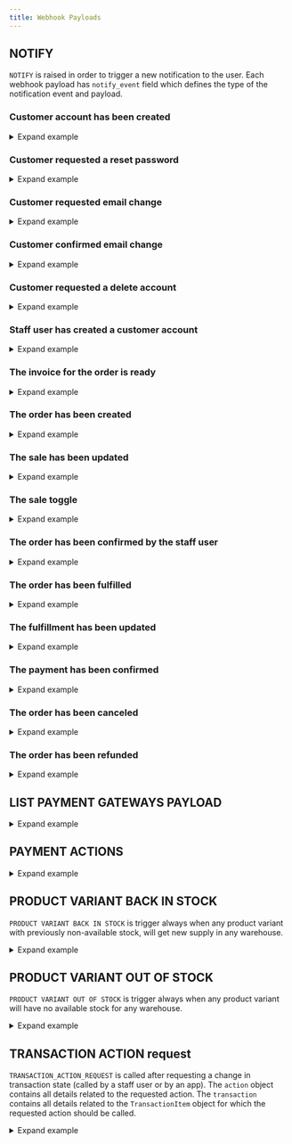 ```yaml
---
title: Webhook Payloads
---
```


## NOTIFY

`NOTIFY` is raised in order to trigger a new notification to the user.
Each webhook payload has `notify_event` field which defines the type of the notification event and payload.

### Customer account has been created

<details><summary>Expand example</summary>

```json
{
  "notify_event": "account_confirmation",
  "payload": {
    "user": {
      "id": "VXNlcjo2OA==",
      "email": "test@example.com1",
      "first_name": "",
      "last_name": "",
      "is_staff": false,
      "is_active": false,
      "private_metadata": {},
      "metadata": {},
      "language_code": "en"
    },
    "recipient_email": "test@example.com1",
    "token": "ajcv09-f3f7880d4a5e33657fe12f9cc372a23f",
    "confirm_url": "https://dev.saleor.cloud/account-confirm?email=test%40example.com1&token=ajcv09-f3f7880d4a5e33657fe12f9cc372a23f",
    "domain": "example.com",
    "site_name": "Saleor e-commerce"
  }
}
```

</details>

### Customer requested a reset password

<details><summary>Expand example</summary>

```json
{
    "notify_event": "account_password_reset",
    "payload": {
      "user": {
        "id": "VXNlcjo2OA==",
        "email": "test@example.com1",
        "first_name": "",
        "last_name": "",
        "is_staff": false,
        "is_active": true,
        "private_metadata": {},
        "metadata": {},
        "language_code": "en"
      },
      "recipient_email": "test@example.com1",
      "token": "ajcvfp-cc31f7d6e10c8553c3fe923876d0451f",
      "reset_url": "https://dev.saleor.cloud/reset-password?email=test%40example.com1&token=ajcvfp-cc31f7d6e10c8553c3fe923876d0451f",
      "domain": "example.com",
      "site_name": "Saleor e-commerce"
    }
  }
```
</details>

### Customer requested email change

<details><summary>Expand example</summary>

```json
{
    "notify_event": "account_change_email_request",
    "payload": {
      "user": {
        "id": "VXNlcjo2OA==",
        "email": "test@example.com1",
        "first_name": "",
        "last_name": "",
        "is_staff": false,
        "is_active": false,
        "private_metadata": {},
        "metadata": {},
        "language_code": "en"
      },
      "old_email": "test@example.com1",
      "new_email":"new.email@example.com1",
      "recipient_email": "test@example.com1",
      "token": "ajcv09-f3f7880d4a5e33650fe12f9cc372a23f",
      "redirect_url": "https://dev.saleor.cloud/account-change?email=test%40example.com1&token=ajcv09-f3f7880d4a5e33650fe12f9cc372a23f",
      "domain": "example.com",
      "site_name": "Saleor e-commerce"
    }
  }
```

</details>

### Customer confirmed email change

<details><summary>Expand example</summary>

```json
{
    "notify_event": "account_change_email_confirm",
    "payload": {
      "user": {
        "id": "VXNlcjo2OA==",
        "email": "test@example.com1",
        "first_name": "",
        "last_name": "",
        "is_staff": false,
        "is_active": false,
        "private_metadata": {},
        "metadata": {},
        "language_code": "en"
      },
      "recipient_email": "test@example.com1",
      "domain": "example.com",
      "site_name": "Saleor e-commerce"
    }
  }
```


</details>

### Customer requested a delete account

<details><summary>Expand example</summary>

```json
{
    "notify_event": "account_delete",
    "payload": {
      "user": {
        "id": "VXNlcjo2Nw==",
        "email": "maciej@saleor.io",
        "first_name": "",
        "last_name": "",
        "is_staff": true,
        "is_active": true,
        "private_metadata": {},
        "metadata": {},
        "language_code": "en"
      },
      "recipient_email": "admin@example.com",
      "token": "ajcvzr-47f32f211ae984939a5f7ce6daf928b2",
      "delete_url": "https://dev.saleor.cloud/logout?token=ajcvzr-47f32f211ae984939a5f7ce6daf928b2",
      "domain": "example.com",
      "site_name": "Saleor e-commerce"
    }
  }
```
</details>

### Staff user has created a customer account

<details><summary>Expand example</summary>

```json
{
    "notify_event": "account_set_customer_password",
    "payload": {
      "user": {
        "id": "VXNlcjo3MQ==",
        "email": "new.customer@example.com",
        "first_name": "",
        "last_name": "",
        "is_staff": false,
        "is_active": true,
        "private_metadata": {},
        "metadata": {},
        "language_code": "en"
      },
      "token": "ajcx3t-6b86b0037b3d806728cfa1e2e455dcf1",
      "recipient_email": "new.customer@example.com",
      "password_set_url": "https://example.com/reset?email=new.customer%40example.com&token=ajcx3t-6b86b0037b3d806728cfa1e2e455dcf1",
      "domain": "example.com",
      "site_name": "Saleor e-commerce"
    }
  }
```

</details>

### The invoice for the order is ready

<details><summary>Expand example</summary>

```json
{
    "notify_event": "invoice_ready",
    "payload": {
      "invoice": {
        "id": "VXNlcjox",
        "number": "1/03/2021",
        "download_url": "https://example.com/media/invoices/invoice-1/03/2021-order-52-5d6f7e71-61b6-4af2-ba56-423d304717ac.pdf",
        "order_id": "VXNlcjo1Mg=="
      },
      "recipient_email": "user@example.com",
      "requester_user_id": "VXNlcjo2Nw==",
      "domain": "example.com",
      "site_name": "Saleor e-commerce"
    }
  }
```

</details>

### The order has been created

<details><summary>Expand example</summary>

```json
{
  "notify_event": "order_confirmation",
  "payload": {
    "order": {
      "id": "VXNlcjo1MQ==",
      "number": "VXNlcjo1MQ==",
      "private_metadata": {},
      "metadata": {},
      "status": "unconfirmed",
      "language_code": "en",
      "currency": "USD",
      "token": "f7080def-babf-4018-87cb-e701b6ccb93d",
      "total_net_amount": "240.82",
      "undiscounted_total_net_amount": "240.82",
      "total_gross_amount": "240.82",
      "undiscounted_total_gross_amount": "240.82",
      "display_gross_prices": true,
      "channel_slug": "default-channel",
      "created": "2021-03-11 16:56:59.121991+00:00",
      "shipping_price_net_amount": "91.22",
      "shipping_price_gross_amount": "91.22",
      "order_details_url": "",
      "email": "maciej@saleor.io",
      "subtotal_gross_amount": "149.60",
      "subtotal_net_amount": "149.60",
      "tax_amount": "0.00",
      "lines": [
        {
          "id": "VXNlcjoxMjQ=",
          "product": {
            "id": "VXNlcjo3Mg==",
            "attributes": [
              {
                "assignment": {
                  "attribute": {
                    "slug": "flavor",
                    "name": "Flavor"
                  }
                },
                "values": [
                  {
                    "name": "Apple",
                    "value": "",
                    "slug": "apple",
                    "file_url": null
                  }
                ]
              },
              {
                "assignment": {
                  "attribute": {
                    "slug": "details",
                    "name": "Details"
                  }
                },
                "values": [
                  {
                    "name": "Apple juice details",
                    "value": "",
                    "slug": "72_2",
                    "file_url": null
                  }
                ]
              },
              {
                "assignment": {
                  "attribute": {
                    "slug": "product-type",
                    "name": "product-type"
                  }
                },
                "values": [
                  {
                    "name": "ABC",
                    "value": "",
                    "slug": "abc",
                    "file_url": null
                  }
                ]
              },
              {
                "assignment": {
                  "attribute": {
                    "slug": "related-products",
                    "name": "Related products"
                  }
                },
                "values": []
              }
            ],
            "weight": "1.0 kg",
            "first_image": {
              "original": {
                "60x60": "https://example.com/media/__sized__/products/saleordemoproduct_fd_juice_06-thumbnail-60x60.png",
                "540x540": "https://example.com/media/__sized__/products/saleordemoproduct_fd_juice_06-thumbnail-540x540.png",
                "255x255": "https://example.com/media/__sized__/products/saleordemoproduct_fd_juice_06-thumbnail-255x255.png",
                "510x510": "https://example.com/media/__sized__/products/saleordemoproduct_fd_juice_06-thumbnail-510x510.png",
                "120x120": "https://example.com/media/__sized__/products/saleordemoproduct_fd_juice_06-thumbnail-120x120.png",
                "1080x1080": "https://example.com/media/__sized__/products/saleordemoproduct_fd_juice_06-thumbnail-1080x1080.png"
              }
            },
            "images": [
              {
                "original": {
                  "60x60": "https://example.com/media/__sized__/products/saleordemoproduct_fd_juice_06-thumbnail-60x60.png",
                  "540x540": "https://example.com/media/__sized__/products/saleordemoproduct_fd_juice_06-thumbnail-540x540.png",
                  "255x255": "https://example.com/media/__sized__/products/saleordemoproduct_fd_juice_06-thumbnail-255x255.png",
                  "510x510": "https://example.com/media/__sized__/products/saleordemoproduct_fd_juice_06-thumbnail-510x510.png",
                  "120x120": "https://example.com/media/__sized__/products/saleordemoproduct_fd_juice_06-thumbnail-120x120.png",
                  "1080x1080": "https://example.com/media/__sized__/products/saleordemoproduct_fd_juice_06-thumbnail-1080x1080.png"
                }
              }
            ]
          },
          "product_name": "Apple Juice",
          "translated_product_name": "Apple Juice",
          "variant_name": "1l",
          "variant": {
            "id": "VXNlcjoyMDM=",
            "weight": "1.0 kg",
            "first_image": {
              "original": {
                "60x60": "https://example.com/media/__sized__/products/saleordemoproduct_fd_juice_06-thumbnail-60x60.png",
                "540x540": "https://example.com/media/__sized__/products/saleordemoproduct_fd_juice_06-thumbnail-540x540.png",
                "255x255": "https://example.com/media/__sized__/products/saleordemoproduct_fd_juice_06-thumbnail-255x255.png",
                "510x510": "https://example.com/media/__sized__/products/saleordemoproduct_fd_juice_06-thumbnail-510x510.png",
                "120x120": "https://example.com/media/__sized__/products/saleordemoproduct_fd_juice_06-thumbnail-120x120.png",
                "1080x1080": "https://example.com/media/__sized__/products/saleordemoproduct_fd_juice_06-thumbnail-1080x1080.png"
              }
            },
            "images": [
              {
                "original": {
                  "60x60": "https://example.com/media/__sized__/products/saleordemoproduct_fd_juice_06-thumbnail-60x60.png",
                  "540x540": "https://example.com/media/__sized__/products/saleordemoproduct_fd_juice_06-thumbnail-540x540.png",
                  "255x255": "https://example.com/media/__sized__/products/saleordemoproduct_fd_juice_06-thumbnail-255x255.png",
                  "510x510": "https://example.com/media/__sized__/products/saleordemoproduct_fd_juice_06-thumbnail-510x510.png",
                  "120x120": "https://example.com/media/__sized__/products/saleordemoproduct_fd_juice_06-thumbnail-120x120.png",
                  "1080x1080": "https://example.com/media/__sized__/products/saleordemoproduct_fd_juice_06-thumbnail-1080x1080.png"
                }
              }
            ]
          },
          "translated_variant_name": "1l",
          "product_sku": "43226647",
          "quantity": 11,
          "quantity_fulfilled": 0,
          "currency": "USD",
          "unit_price_net_amount": "4.00",
          "unit_price_gross_amount": "4.00",
          "unit_tax_amount": "0.00",
          "total_gross_amount": "44.00",
          "total_net_amount": "44.00",
          "total_tax_amount": "0.00",
          "tax_rate": "0.0000",
          "is_shipping_required": true,
          "is_digital": false,
          "digital_url": "",
          "unit_discount_value": "0.00",
          "unit_discount_reason": null,
          "unit_discount_type": "fixed",
          "unit_discount_amount": "0.00"
        }
      ],
      "billing_address": {
        "first_name": "Maciej",
        "last_name": "KK",
        "company_name": "",
        "street_address_1": "Teczowa 7",
        "street_address_2": "",
        "city": "WROCLAW",
        "city_area": "",
        "postal_code": "53-601",
        "country": "PL",
        "country_area": "",
        "phone": ""
      },
      "shipping_address": {
        "first_name": "Maciej",
        "last_name": "KK",
        "company_name": "",
        "street_address_1": "Teczowa 7",
        "street_address_2": "",
        "city": "WROCLAW",
        "city_area": "",
        "postal_code": "53-601",
        "country": "PL",
        "country_area": "",
        "phone": ""
      },
      "shipping_method_name": "DB Schenker",
      "voucher_discount": null,
      "discounts": [],
      "discount_amount": 0
    },
    "recipient_email": "maciej@saleor.io",
    "domain": "example.com",
    "site_name": "Saleor e-commerce"
  }
}
```

</details>

### The sale has been updated 

<details><summary>Expand example</summary>

`SALE_CREATED` and `SALE_DELETED` payloads are identical.

```json
{
  "notify_event": "sale_updated",
  "payload": {
    "type": "Sale",
    "id": "U2FsZToxMw==",
    "categories_added": [],
    "categories_removed": [],
    "collections_added": ["UHXvJDSjzDoxMjI="],
    "collections_removed": [],
    "products_added": ["UHJvZHVjdDoxMjI=", "UHJvZHVjdDo3Mg==", "UHJvZHVjdDo3NA==", "UHJvZHVjdDo3OQ=="],
    "products_removed": ["UHJvZHVjdFZhcm=="]
    "variants_added": [],
    "variants_removed": []
  }
}
```

</details>

### The sale toggle

<details><summary>Expand example</summary>

```json
{
  "notify_event": "sale_toggle",
  "payload": {
    "type": "Sale",
    "id": "U2FsZToz",
    "categories": [
      "Q2F0ZWdvcnk6Mjk=",
      "Q2F0ZWdvcnk6Mjg="
    ],
    "collections": [],
    "products": [],
    "variants": [],
    "meta": {
      "issued_at": "2022-07-11T08:47:56.192148+00:00",
      "version": "3.5.0-a",
      "issuing_principal": {
        "id": "VXNlcjox",
        "type": "user"
      }
    },
    "is_active": false
  }
}
```

</details>

### The order has been confirmed by the staff user

<details><summary>Expand example</summary>

```json
{
  "notify_event": "order_confirmed",
  "payload": {
    "order": {
      "id": "VXNlcjo1MQ==",
      "number": "VXNlcjo1MQ==",
      "private_metadata": {},
      "metadata": {},
      "status": "unfulfilled",
      "language_code": "en",
      "currency": "USD",
      "token": "f7080def-babf-4018-87cb-e701b6ccb93d",
      "total_net_amount": "240.82",
      "undiscounted_total_net_amount": "240.82",
      "total_gross_amount": "240.82",
      "undiscounted_total_gross_amount": "240.82",
      "display_gross_prices": true,
      "channel_slug": "default-channel",
      "created": "2021-03-11 16:56:59.121991+00:00",
      "shipping_price_net_amount": "91.22",
      "shipping_price_gross_amount": "91.22",
      "order_details_url": "",
      "email": "maciej@saleor.io",
      "subtotal_gross_amount": "149.60",
      "subtotal_net_amount": "149.60",
      "tax_amount": "0.00",
      "lines": [
        {
          "id": "VXNlcjoxMjQ=",
          "product": {
            "id": "VXNlcjo3Mg==",
            "attributes": [
              {
                "assignment": {
                  "attribute": {
                    "slug": "flavor",
                    "name": "Flavor"
                  }
                },
                "values": [
                  {
                    "name": "Apple",
                    "value": "",
                    "slug": "apple",
                    "file_url": null
                  }
                ]
              },
              {
                "assignment": {
                  "attribute": {
                    "slug": "details",
                    "name": "Details"
                  }
                },
                "values": [
                  {
                    "name": "Apple juice details",
                    "value": "",
                    "slug": "72_2",
                    "file_url": null
                  }
                ]
              },
              {
                "assignment": {
                  "attribute": {
                    "slug": "product-type",
                    "name": "product-type"
                  }
                },
                "values": [
                  {
                    "name": "ABC",
                    "value": "",
                    "slug": "abc",
                    "file_url": null
                  }
                ]
              },
              {
                "assignment": {
                  "attribute": {
                    "slug": "related-products",
                    "name": "Related products"
                  }
                },
                "values": []
              }
            ],
            "weight": "1.0 kg",
            "first_image": {
              "original": {
                "60x60": "https://example.com/media/__sized__/products/saleordemoproduct_fd_juice_06-thumbnail-60x60.png",
                "540x540": "https://example.com/media/__sized__/products/saleordemoproduct_fd_juice_06-thumbnail-540x540.png",
                "255x255": "https://example.com/media/__sized__/products/saleordemoproduct_fd_juice_06-thumbnail-255x255.png",
                "510x510": "https://example.com/media/__sized__/products/saleordemoproduct_fd_juice_06-thumbnail-510x510.png",
                "120x120": "https://example.com/media/__sized__/products/saleordemoproduct_fd_juice_06-thumbnail-120x120.png",
                "1080x1080": "https://example.com/media/__sized__/products/saleordemoproduct_fd_juice_06-thumbnail-1080x1080.png"
              }
            },
            "images": [
              {
                "original": {
                  "60x60": "https://example.com/media/__sized__/products/saleordemoproduct_fd_juice_06-thumbnail-60x60.png",
                  "540x540": "https://example.com/media/__sized__/products/saleordemoproduct_fd_juice_06-thumbnail-540x540.png",
                  "255x255": "https://example.com/media/__sized__/products/saleordemoproduct_fd_juice_06-thumbnail-255x255.png",
                  "510x510": "https://example.com/media/__sized__/products/saleordemoproduct_fd_juice_06-thumbnail-510x510.png",
                  "120x120": "https://example.com/media/__sized__/products/saleordemoproduct_fd_juice_06-thumbnail-120x120.png",
                  "1080x1080": "https://example.com/media/__sized__/products/saleordemoproduct_fd_juice_06-thumbnail-1080x1080.png"
                }
              }
            ]
          },
          "product_name": "Apple Juice",
          "translated_product_name": "Apple Juice",
          "variant_name": "1l",
          "variant": {
            "id": "VXNlcjoyMDM=",
            "weight": "1.0 kg",
            "first_image": {
              "original": {
                "60x60": "https://example.com/media/__sized__/products/saleordemoproduct_fd_juice_06-thumbnail-60x60.png",
                "540x540": "https://example.com/media/__sized__/products/saleordemoproduct_fd_juice_06-thumbnail-540x540.png",
                "255x255": "https://example.com/media/__sized__/products/saleordemoproduct_fd_juice_06-thumbnail-255x255.png",
                "510x510": "https://example.com/media/__sized__/products/saleordemoproduct_fd_juice_06-thumbnail-510x510.png",
                "120x120": "https://example.com/media/__sized__/products/saleordemoproduct_fd_juice_06-thumbnail-120x120.png",
                "1080x1080": "https://example.com/media/__sized__/products/saleordemoproduct_fd_juice_06-thumbnail-1080x1080.png"
              }
            },
            "images": [
              {
                "original": {
                  "60x60": "https://example.com/media/__sized__/products/saleordemoproduct_fd_juice_06-thumbnail-60x60.png",
                  "540x540": "https://example.com/media/__sized__/products/saleordemoproduct_fd_juice_06-thumbnail-540x540.png",
                  "255x255": "https://example.com/media/__sized__/products/saleordemoproduct_fd_juice_06-thumbnail-255x255.png",
                  "510x510": "https://example.com/media/__sized__/products/saleordemoproduct_fd_juice_06-thumbnail-510x510.png",
                  "120x120": "https://example.com/media/__sized__/products/saleordemoproduct_fd_juice_06-thumbnail-120x120.png",
                  "1080x1080": "https://example.com/media/__sized__/products/saleordemoproduct_fd_juice_06-thumbnail-1080x1080.png"
                }
              }
            ]
          },
          "translated_variant_name": "1l",
          "product_sku": "43226647",
          "quantity": 11,
          "quantity_fulfilled": 0,
          "currency": "USD",
          "unit_price_net_amount": "4.00",
          "unit_price_gross_amount": "4.00",
          "unit_tax_amount": "0.00",
          "total_gross_amount": "44.00",
          "total_net_amount": "44.00",
          "total_tax_amount": "0.00",
          "tax_rate": "0.0000",
          "is_shipping_required": true,
          "is_digital": false,
          "digital_url": "",
          "unit_discount_value": "0.00",
          "unit_discount_reason": null,
          "unit_discount_type": "fixed",
          "unit_discount_amount": "0.00"
        }
      ],
      "billing_address": {
        "first_name": "Maciej",
        "last_name": "KK",
        "company_name": "",
        "street_address_1": "Teczowa 7",
        "street_address_2": "",
        "city": "WROCLAW",
        "city_area": "",
        "postal_code": "53-601",
        "country": "PL",
        "country_area": "",
        "phone": ""
      },
      "shipping_address": {
        "first_name": "Maciej",
        "last_name": "KK",
        "company_name": "",
        "street_address_1": "Teczowa 7",
        "street_address_2": "",
        "city": "WROCLAW",
        "city_area": "",
        "postal_code": "53-601",
        "country": "PL",
        "country_area": "",
        "phone": ""
      },
      "shipping_method_name": "DB Schenker",
      "voucher_discount": null,
      "discounts": [],
      "discount_amount": 0
    },
    "recipient_email": "maciej@saleor.io",
    "requester_user_id": "VXNlcjo2Nw==",
    "domain": "example.com",
    "site_name": "Saleor e-commerce"
  }
}
```

</details>

### The order has been fulfilled

<details><summary>Expand example</summary>

```json
{
    "notify_event": "order_fulfillment_confirmation",
    "payload": {
      "order": {
        "id": "VXNlcjo1Mg==",
        "number": 52,
        "private_metadata": {},
        "metadata": {},
        "status": "partially fulfilled",
        "language_code": "en",
        "currency": "USD",
        "token": "7b212dfe-c8df-4991-bd4f-f42e5135e04c",
        "total_net_amount": "55.18",
        "undiscounted_total_net_amount": "55.18",
        "total_gross_amount": "55.18",
        "undiscounted_total_gross_amount": "55.18",
        "display_gross_prices": true,
        "channel_slug": "default-channel",
        "created": "2021-03-11 16:57:47.697075+00:00",
        "shipping_price_net_amount": "33.58",
        "shipping_price_gross_amount": "33.58",
        "order_details_url": "",
        "email": "maciej@saleor.io",
        "subtotal_gross_amount": "21.60",
        "subtotal_net_amount": "21.60",
        "tax_amount": "0.000",
        "lines": [
          {
            "id": "VXNlcjoxMjY=",
            "product": {
              "id": "VXNlcjo3Mg==",
              "attributes": [
                {
                  "assignment": {
                    "attribute": {
                      "slug": "flavor",
                      "name": "Flavor"
                    }
                  },
                  "values": [
                    {
                      "name": "Apple",
                      "value": "",
                      "slug": "apple",
                      "file_url": null
                    }
                  ]
                },
                {
                  "assignment": {
                    "attribute": {
                      "slug": "details",
                      "name": "Details"
                    }
                  },
                  "values": [
                    {
                      "name": "Apple juice details",
                      "value": "",
                      "slug": "72_2",
                      "file_url": null
                    }
                  ]
                },
                {
                  "assignment": {
                    "attribute": {
                      "slug": "product-type",
                      "name": "product-type"
                    }
                  },
                  "values": [
                    {
                      "name": "ABC",
                      "value": "",
                      "slug": "abc",
                      "file_url": null
                    }
                  ]
                },
                {
                  "assignment": {
                    "attribute": {
                      "slug": "related-products",
                      "name": "Related products"
                    }
                  },
                  "values": []
                }
              ],
              "weight": "1.0 kg",
              "first_image": {
                "original": {
                  "60x60": "https://example.com/media/__sized__/products/saleordemoproduct_fd_juice_06-thumbnail-60x60.png",
                  "540x540": "https://example.com/media/__sized__/products/saleordemoproduct_fd_juice_06-thumbnail-540x540.png",
                  "255x255": "https://example.com/media/__sized__/products/saleordemoproduct_fd_juice_06-thumbnail-255x255.png",
                  "510x510": "https://example.com/media/__sized__/products/saleordemoproduct_fd_juice_06-thumbnail-510x510.png",
                  "120x120": "https://example.com/media/__sized__/products/saleordemoproduct_fd_juice_06-thumbnail-120x120.png",
                  "1080x1080": "https://example.com/media/__sized__/products/saleordemoproduct_fd_juice_06-thumbnail-1080x1080.png"
                }
              },
              "images": [
                {
                  "original": {
                    "60x60": "https://example.com/media/__sized__/products/saleordemoproduct_fd_juice_06-thumbnail-60x60.png",
                    "540x540": "https://example.com/media/__sized__/products/saleordemoproduct_fd_juice_06-thumbnail-540x540.png",
                    "255x255": "https://example.com/media/__sized__/products/saleordemoproduct_fd_juice_06-thumbnail-255x255.png",
                    "510x510": "https://example.com/media/__sized__/products/saleordemoproduct_fd_juice_06-thumbnail-510x510.png",
                    "120x120": "https://example.com/media/__sized__/products/saleordemoproduct_fd_juice_06-thumbnail-120x120.png",
                    "1080x1080": "https://example.com/media/__sized__/products/saleordemoproduct_fd_juice_06-thumbnail-1080x1080.png"
                  }
                }
              ]
            },
            "product_name": "Apple Juice",
            "translated_product_name": "Apple Juice",
            "variant_name": "1l",
            "variant": {
              "id": "VXNlcjoyMDM=",
              "weight": "1.0 kg",
              "first_image": {
                "original": {
                  "60x60": "https://example.com/media/__sized__/products/saleordemoproduct_fd_juice_06-thumbnail-60x60.png",
                  "540x540": "https://example.com/media/__sized__/products/saleordemoproduct_fd_juice_06-thumbnail-540x540.png",
                  "255x255": "https://example.com/media/__sized__/products/saleordemoproduct_fd_juice_06-thumbnail-255x255.png",
                  "510x510": "https://example.com/media/__sized__/products/saleordemoproduct_fd_juice_06-thumbnail-510x510.png",
                  "120x120": "https://example.com/media/__sized__/products/saleordemoproduct_fd_juice_06-thumbnail-120x120.png",
                  "1080x1080": "https://example.com/media/__sized__/products/saleordemoproduct_fd_juice_06-thumbnail-1080x1080.png"
                }
              },
              "images": [
                {
                  "original": {
                    "60x60": "https://example.com/media/__sized__/products/saleordemoproduct_fd_juice_06-thumbnail-60x60.png",
                    "540x540": "https://example.com/media/__sized__/products/saleordemoproduct_fd_juice_06-thumbnail-540x540.png",
                    "255x255": "https://example.com/media/__sized__/products/saleordemoproduct_fd_juice_06-thumbnail-255x255.png",
                    "510x510": "https://example.com/media/__sized__/products/saleordemoproduct_fd_juice_06-thumbnail-510x510.png",
                    "120x120": "https://example.com/media/__sized__/products/saleordemoproduct_fd_juice_06-thumbnail-120x120.png",
                    "1080x1080": "https://example.com/media/__sized__/products/saleordemoproduct_fd_juice_06-thumbnail-1080x1080.png"
                  }
                }
              ]
            },
            "translated_variant_name": "1l",
            "product_sku": "43226647",
            "quantity": 2,
            "quantity_fulfilled": 1,
            "currency": "USD",
            "unit_price_net_amount": "4.00",
            "unit_price_gross_amount": "4.00",
            "unit_tax_amount": "0.00",
            "total_gross_amount": "8.00",
            "total_net_amount": "8.00",
            "total_tax_amount": "0.00",
            "tax_rate": "0.0000",
            "is_shipping_required": true,
            "is_digital": false,
            "digital_url": "",
            "unit_discount_value": "0.00",
            "unit_discount_reason": null,
            "unit_discount_type": "fixed",
            "unit_discount_amount": "0.00"
          },
        ],
        "billing_address": {
          "first_name": "Maciej",
          "last_name": "KK",
          "company_name": "",
          "street_address_1": "Teczowa 7",
          "street_address_2": "",
          "city": "WROCLAW",
          "city_area": "",
          "postal_code": "53-601",
          "country": "PL",
          "country_area": "",
          "phone": ""
        },
        "shipping_address": {
          "first_name": "Maciej",
          "last_name": "KK",
          "company_name": "",
          "street_address_1": "Teczowa 7",
          "street_address_2": "",
          "city": "WROCLAW",
          "city_area": "",
          "postal_code": "53-601",
          "country": "PL",
          "country_area": "",
          "phone": ""
        },
        "shipping_method_name": "DHL",
        "voucher_discount": null,
        "discounts": [],
        "discount_amount": 0
      },
      "fulfillment": {
        "tracking_number": "",
        "is_tracking_number_url": false
      },
      "physical_lines": [
        {
          "id": "VXNlcjo1Mg==",
          "order_line": {
            "id": "VXNlcjoxMjY=",
            "product": {
              "id": "VXNlcjo3Mg==",
              "attributes": [
                {
                  "assignment": {
                    "attribute": {
                      "slug": "flavor",
                      "name": "Flavor"
                    }
                  },
                  "values": [
                    {
                      "name": "Apple",
                      "value": "",
                      "slug": "apple",
                      "file_url": null
                    }
                  ]
                },
                {
                  "assignment": {
                    "attribute": {
                      "slug": "details",
                      "name": "Details"
                    }
                  },
                  "values": [
                    {
                      "name": "Apple juice details",
                      "value": "",
                      "slug": "72_2",
                      "file_url": null
                    }
                  ]
                },
                {
                  "assignment": {
                    "attribute": {
                      "slug": "product-type",
                      "name": "product-type"
                    }
                  },
                  "values": [
                    {
                      "name": "ABC",
                      "value": "",
                      "slug": "abc",
                      "file_url": null
                    }
                  ]
                },
                {
                  "assignment": {
                    "attribute": {
                      "slug": "related-products",
                      "name": "Related products"
                    }
                  },
                  "values": []
                }
              ],
              "weight": "1.0 kg",
              "first_image": {
                "original": {
                  "60x60": "https://example.com/media/__sized__/products/saleordemoproduct_fd_juice_06-thumbnail-60x60.png",
                  "540x540": "https://example.com/media/__sized__/products/saleordemoproduct_fd_juice_06-thumbnail-540x540.png",
                  "255x255": "https://example.com/media/__sized__/products/saleordemoproduct_fd_juice_06-thumbnail-255x255.png",
                  "510x510": "https://example.com/media/__sized__/products/saleordemoproduct_fd_juice_06-thumbnail-510x510.png",
                  "120x120": "https://example.com/media/__sized__/products/saleordemoproduct_fd_juice_06-thumbnail-120x120.png",
                  "1080x1080": "https://example.com/media/__sized__/products/saleordemoproduct_fd_juice_06-thumbnail-1080x1080.png"
                }
              },
              "images": [
                {
                  "original": {
                    "60x60": "https://example.com/media/__sized__/products/saleordemoproduct_fd_juice_06-thumbnail-60x60.png",
                    "540x540": "https://example.com/media/__sized__/products/saleordemoproduct_fd_juice_06-thumbnail-540x540.png",
                    "255x255": "https://example.com/media/__sized__/products/saleordemoproduct_fd_juice_06-thumbnail-255x255.png",
                    "510x510": "https://example.com/media/__sized__/products/saleordemoproduct_fd_juice_06-thumbnail-510x510.png",
                    "120x120": "https://example.com/media/__sized__/products/saleordemoproduct_fd_juice_06-thumbnail-120x120.png",
                    "1080x1080": "https://example.com/media/__sized__/products/saleordemoproduct_fd_juice_06-thumbnail-1080x1080.png"
                  }
                }
              ]
            },
            "product_name": "Apple Juice",
            "translated_product_name": "Apple Juice",
            "variant_name": "1l",
            "variant": {
              "id": "VXNlcjoyMDM=",
              "weight": "1.0 kg",
              "first_image": {
                "original": {
                  "60x60": "https://example.com/media/__sized__/products/saleordemoproduct_fd_juice_06-thumbnail-60x60.png",
                  "540x540": "https://example.com/media/__sized__/products/saleordemoproduct_fd_juice_06-thumbnail-540x540.png",
                  "255x255": "https://example.com/media/__sized__/products/saleordemoproduct_fd_juice_06-thumbnail-255x255.png",
                  "510x510": "https://example.com/media/__sized__/products/saleordemoproduct_fd_juice_06-thumbnail-510x510.png",
                  "120x120": "https://example.com/media/__sized__/products/saleordemoproduct_fd_juice_06-thumbnail-120x120.png",
                  "1080x1080": "https://example.com/media/__sized__/products/saleordemoproduct_fd_juice_06-thumbnail-1080x1080.png"
                }
              },
              "images": [
                {
                  "original": {
                    "60x60": "https://example.com/media/__sized__/products/saleordemoproduct_fd_juice_06-thumbnail-60x60.png",
                    "540x540": "https://example.com/media/__sized__/products/saleordemoproduct_fd_juice_06-thumbnail-540x540.png",
                    "255x255": "https://example.com/media/__sized__/products/saleordemoproduct_fd_juice_06-thumbnail-255x255.png",
                    "510x510": "https://example.com/media/__sized__/products/saleordemoproduct_fd_juice_06-thumbnail-510x510.png",
                    "120x120": "https://example.com/media/__sized__/products/saleordemoproduct_fd_juice_06-thumbnail-120x120.png",
                    "1080x1080": "https://example.com/media/__sized__/products/saleordemoproduct_fd_juice_06-thumbnail-1080x1080.png"
                  }
                }
              ]
            },
            "translated_variant_name": "1l",
            "product_sku": "43226647",
            "quantity": 2,
            "quantity_fulfilled": 1,
            "currency": "USD",
            "unit_price_net_amount": "4.00",
            "unit_price_gross_amount": "4.00",
            "unit_tax_amount": "0.00",
            "total_gross_amount": "8.00",
            "total_net_amount": "8.00",
            "total_tax_amount": "0.00",
            "tax_rate": "0.0000",
            "is_shipping_required": true,
            "is_digital": false,
            "digital_url": "",
            "unit_discount_value": "0.00",
            "unit_discount_reason": null,
            "unit_discount_type": "fixed",
            "unit_discount_amount": "0.00"
          },
          "quantity": 1
        },
      ],
      "digital_lines": [],
      "recipient_email": "maciej@saleor.io",
      "domain": "example.com",
      "site_name": "Saleor e-commerce",
      "requester_user_id": "VXNlcjo2Nw=="
    }
  }
```
</details>

### The fulfillment has been updated

<details><summary>Expand example</summary>

```json
{
    "notify_event": "order_fulfillment_update",
    "payload": {
      "order": {
        "id": "VXNlcjo1Mg==",
        "number": 52,
        "private_metadata": {},
        "metadata": {},
        "status": "partially fulfilled",
        "language_code": "en",
        "currency": "USD",
        "token": "7b212dfe-c8df-4991-bd4f-f42e5135e04c",
        "total_net_amount": "55.18",
        "undiscounted_total_net_amount": "55.18",
        "total_gross_amount": "55.18",
        "undiscounted_total_gross_amount": "55.18",
        "display_gross_prices": true,
        "channel_slug": "default-channel",
        "created": "2021-03-11 16:57:47.697075+00:00",
        "shipping_price_net_amount": "33.58",
        "shipping_price_gross_amount": "33.58",
        "order_details_url": "",
        "email": "maciej@saleor.io",
        "subtotal_gross_amount": "21.60",
        "subtotal_net_amount": "21.60",
        "tax_amount": "0.00",
        "lines": [
          {
            "id": "VXNlcjoxMjY=",
            "product": {
              "id": "VXNlcjo3Mg==",
              "attributes": [
                {
                  "assignment": {
                    "attribute": {
                      "slug": "flavor",
                      "name": "Flavor"
                    }
                  },
                  "values": [
                    {
                      "name": "Apple",
                      "value": "",
                      "slug": "apple",
                      "file_url": null
                    }
                  ]
                },
                {
                  "assignment": {
                    "attribute": {
                      "slug": "details",
                      "name": "Details"
                    }
                  },
                  "values": [
                    {
                      "name": "Apple juice details",
                      "value": "",
                      "slug": "72_2",
                      "file_url": null
                    }
                  ]
                },
                {
                  "assignment": {
                    "attribute": {
                      "slug": "product-type",
                      "name": "product-type"
                    }
                  },
                  "values": [
                    {
                      "name": "ABC",
                      "value": "",
                      "slug": "abc",
                      "file_url": null
                    }
                  ]
                },
                {
                  "assignment": {
                    "attribute": {
                      "slug": "related-products",
                      "name": "Related products"
                    }
                  },
                  "values": []
                }
              ],
              "weight": "1.0 kg",
              "first_image": {
                "original": {
                  "60x60": "https://example.com/media/__sized__/products/saleordemoproduct_fd_juice_06-thumbnail-60x60.png",
                  "540x540": "https://example.com/media/__sized__/products/saleordemoproduct_fd_juice_06-thumbnail-540x540.png",
                  "255x255": "https://example.com/media/__sized__/products/saleordemoproduct_fd_juice_06-thumbnail-255x255.png",
                  "510x510": "https://example.com/media/__sized__/products/saleordemoproduct_fd_juice_06-thumbnail-510x510.png",
                  "120x120": "https://example.com/media/__sized__/products/saleordemoproduct_fd_juice_06-thumbnail-120x120.png",
                  "1080x1080": "https://example.com/media/__sized__/products/saleordemoproduct_fd_juice_06-thumbnail-1080x1080.png"
                }
              },
              "images": [
                {
                  "original": {
                    "60x60": "https://example.com/media/__sized__/products/saleordemoproduct_fd_juice_06-thumbnail-60x60.png",
                    "540x540": "https://example.com/media/__sized__/products/saleordemoproduct_fd_juice_06-thumbnail-540x540.png",
                    "255x255": "https://example.com/media/__sized__/products/saleordemoproduct_fd_juice_06-thumbnail-255x255.png",
                    "510x510": "https://example.com/media/__sized__/products/saleordemoproduct_fd_juice_06-thumbnail-510x510.png",
                    "120x120": "https://example.com/media/__sized__/products/saleordemoproduct_fd_juice_06-thumbnail-120x120.png",
                    "1080x1080": "https://example.com/media/__sized__/products/saleordemoproduct_fd_juice_06-thumbnail-1080x1080.png"
                  }
                }
              ]
            },
            "product_name": "Apple Juice",
            "translated_product_name": "Apple Juice",
            "variant_name": "1l",
            "variant": {
              "id": "VXNlcjoyMDM=",
              "weight": "1.0 kg",
              "first_image": {
                "original": {
                  "60x60": "https://example.com/media/__sized__/products/saleordemoproduct_fd_juice_06-thumbnail-60x60.png",
                  "540x540": "https://example.com/media/__sized__/products/saleordemoproduct_fd_juice_06-thumbnail-540x540.png",
                  "255x255": "https://example.com/media/__sized__/products/saleordemoproduct_fd_juice_06-thumbnail-255x255.png",
                  "510x510": "https://example.com/media/__sized__/products/saleordemoproduct_fd_juice_06-thumbnail-510x510.png",
                  "120x120": "https://example.com/media/__sized__/products/saleordemoproduct_fd_juice_06-thumbnail-120x120.png",
                  "1080x1080": "https://example.com/media/__sized__/products/saleordemoproduct_fd_juice_06-thumbnail-1080x1080.png"
                }
              },
              "images": [
                {
                  "original": {
                    "60x60": "https://example.com/media/__sized__/products/saleordemoproduct_fd_juice_06-thumbnail-60x60.png",
                    "540x540": "https://example.com/media/__sized__/products/saleordemoproduct_fd_juice_06-thumbnail-540x540.png",
                    "255x255": "https://example.com/media/__sized__/products/saleordemoproduct_fd_juice_06-thumbnail-255x255.png",
                    "510x510": "https://example.com/media/__sized__/products/saleordemoproduct_fd_juice_06-thumbnail-510x510.png",
                    "120x120": "https://example.com/media/__sized__/products/saleordemoproduct_fd_juice_06-thumbnail-120x120.png",
                    "1080x1080": "https://example.com/media/__sized__/products/saleordemoproduct_fd_juice_06-thumbnail-1080x1080.png"
                  }
                }
              ]
            },
            "translated_variant_name": "1l",
            "product_sku": "43226647",
            "quantity": 2,
            "quantity_fulfilled": 1,
            "currency": "USD",
            "unit_price_net_amount": "4.00",
            "unit_price_gross_amount": "4.00",
            "unit_tax_amount": "0.00",
            "total_gross_amount": "8.00",
            "total_net_amount": "8.00",
            "total_tax_amount": "0.00",
            "tax_rate": "0.0000",
            "is_shipping_required": true,
            "is_digital": false,
            "digital_url": "",
            "unit_discount_value": "0.00",
            "unit_discount_reason": null,
            "unit_discount_type": "fixed",
            "unit_discount_amount": "0.00"
          },
        ],
        "billing_address": {
          "first_name": "Maciej",
          "last_name": "KK",
          "company_name": "",
          "street_address_1": "Teczowa 7",
          "street_address_2": "",
          "city": "WROCLAW",
          "city_area": "",
          "postal_code": "53-601",
          "country": "PL",
          "country_area": "",
          "phone": ""
        },
        "shipping_address": {
          "first_name": "Maciej",
          "last_name": "KK",
          "company_name": "",
          "street_address_1": "Teczowa 7",
          "street_address_2": "",
          "city": "WROCLAW",
          "city_area": "",
          "postal_code": "53-601",
          "country": "PL",
          "country_area": "",
          "phone": ""
        },
        "shipping_method_name": "DHL",
        "voucher_discount": null,
        "discounts": [],
        "discount_amount": 0
      },
      "fulfillment": {
        "tracking_number": "http://127.0.0.1:8000/tracking-url",
        "is_tracking_number_url": true
      },
      "physical_lines": [
        {
          "id": "VXNlcjo1Mg==",
          "order_line": {
            "id": "VXNlcjoxMjY=",
            "product": {
              "id": "VXNlcjo3Mg==",
              "attributes": [
                {
                  "assignment": {
                    "attribute": {
                      "slug": "flavor",
                      "name": "Flavor"
                    }
                  },
                  "values": [
                    {
                      "name": "Apple",
                      "value": "",
                      "slug": "apple",
                      "file_url": null
                    }
                  ]
                },
                {
                  "assignment": {
                    "attribute": {
                      "slug": "details",
                      "name": "Details"
                    }
                  },
                  "values": [
                    {
                      "name": "Apple juice details",
                      "value": "",
                      "slug": "72_2",
                      "file_url": null
                    }
                  ]
                },
                {
                  "assignment": {
                    "attribute": {
                      "slug": "product-type",
                      "name": "product-type"
                    }
                  },
                  "values": [
                    {
                      "name": "ABC",
                      "value": "",
                      "slug": "abc",
                      "file_url": null
                    }
                  ]
                },
                {
                  "assignment": {
                    "attribute": {
                      "slug": "related-products",
                      "name": "Related products"
                    }
                  },
                  "values": []
                }
              ],
              "weight": "1.0 kg",
              "first_image": {
                "original": {
                  "60x60": "https://example.com/media/__sized__/products/saleordemoproduct_fd_juice_06-thumbnail-60x60.png",
                  "540x540": "https://example.com/media/__sized__/products/saleordemoproduct_fd_juice_06-thumbnail-540x540.png",
                  "255x255": "https://example.com/media/__sized__/products/saleordemoproduct_fd_juice_06-thumbnail-255x255.png",
                  "510x510": "https://example.com/media/__sized__/products/saleordemoproduct_fd_juice_06-thumbnail-510x510.png",
                  "120x120": "https://example.com/media/__sized__/products/saleordemoproduct_fd_juice_06-thumbnail-120x120.png",
                  "1080x1080": "https://example.com/media/__sized__/products/saleordemoproduct_fd_juice_06-thumbnail-1080x1080.png"
                }
              },
              "images": [
                {
                  "original": {
                    "60x60": "https://example.com/media/__sized__/products/saleordemoproduct_fd_juice_06-thumbnail-60x60.png",
                    "540x540": "https://example.com/media/__sized__/products/saleordemoproduct_fd_juice_06-thumbnail-540x540.png",
                    "255x255": "https://example.com/media/__sized__/products/saleordemoproduct_fd_juice_06-thumbnail-255x255.png",
                    "510x510": "https://example.com/media/__sized__/products/saleordemoproduct_fd_juice_06-thumbnail-510x510.png",
                    "120x120": "https://example.com/media/__sized__/products/saleordemoproduct_fd_juice_06-thumbnail-120x120.png",
                    "1080x1080": "https://example.com/media/__sized__/products/saleordemoproduct_fd_juice_06-thumbnail-1080x1080.png"
                  }
                }
              ]
            },
            "product_name": "Apple Juice",
            "translated_product_name": "Apple Juice",
            "variant_name": "1l",
            "variant": {
              "id": "VXNlcjoyMDM=",
              "weight": "1.0 kg",
              "first_image": {
                "original": {
                  "60x60": "https://example.com/media/__sized__/products/saleordemoproduct_fd_juice_06-thumbnail-60x60.png",
                  "540x540": "https://example.com/media/__sized__/products/saleordemoproduct_fd_juice_06-thumbnail-540x540.png",
                  "255x255": "https://example.com/media/__sized__/products/saleordemoproduct_fd_juice_06-thumbnail-255x255.png",
                  "510x510": "https://example.com/media/__sized__/products/saleordemoproduct_fd_juice_06-thumbnail-510x510.png",
                  "120x120": "https://example.com/media/__sized__/products/saleordemoproduct_fd_juice_06-thumbnail-120x120.png",
                  "1080x1080": "https://example.com/media/__sized__/products/saleordemoproduct_fd_juice_06-thumbnail-1080x1080.png"
                }
              },
              "images": [
                {
                  "original": {
                    "60x60": "https://example.com/media/__sized__/products/saleordemoproduct_fd_juice_06-thumbnail-60x60.png",
                    "540x540": "https://example.com/media/__sized__/products/saleordemoproduct_fd_juice_06-thumbnail-540x540.png",
                    "255x255": "https://example.com/media/__sized__/products/saleordemoproduct_fd_juice_06-thumbnail-255x255.png",
                    "510x510": "https://example.com/media/__sized__/products/saleordemoproduct_fd_juice_06-thumbnail-510x510.png",
                    "120x120": "https://example.com/media/__sized__/products/saleordemoproduct_fd_juice_06-thumbnail-120x120.png",
                    "1080x1080": "https://example.com/media/__sized__/products/saleordemoproduct_fd_juice_06-thumbnail-1080x1080.png"
                  }
                }
              ]
            },
            "translated_variant_name": "1l",
            "product_sku": "43226647",
            "quantity": 2,
            "quantity_fulfilled": 1,
            "currency": "USD",
            "unit_price_net_amount": "4.00",
            "unit_price_gross_amount": "4.00",
            "unit_tax_amount": "0.00",
            "total_gross_amount": "8.00",
            "total_net_amount": "8.00",
            "total_tax_amount": "0.00",
            "tax_rate": "0.0000",
            "is_shipping_required": true,
            "is_digital": false,
            "digital_url": "",
            "unit_discount_value": "0.00",
            "unit_discount_reason": null,
            "unit_discount_type": "fixed",
            "unit_discount_amount": "0.00"
          },
          "quantity": 1
        },
      ],
      "digital_lines": [],
      "recipient_email": "maciej@saleor.io",
      "domain": "example.com",
      "site_name": "Saleor e-commerce"
    }
  }
```

</details>

### The payment has been confirmed

<details><summary>Expand example</summary>

```json
{
  "notify_event": "order_payment_confirmation",
  "payload": {
    "order": {
      "id": "VXNlcjo1MQ==",
      "number": "VXNlcjo1MQ==",
      "private_metadata": {},
      "metadata": {},
      "status": "unconfirmed",
      "language_code": "en",
      "currency": "USD",
      "token": "f7080def-babf-4018-87cb-e701b6ccb93d",
      "total_net_amount": "240.82",
      "undiscounted_total_net_amount": "240.82",
      "total_gross_amount": "240.82",
      "undiscounted_total_gross_amount": "240.82",
      "display_gross_prices": true,
      "channel_slug": "default-channel",
      "created": "2021-03-11 16:56:59.121991+00:00",
      "shipping_price_net_amount": "91.22",
      "shipping_price_gross_amount": "91.22",
      "order_details_url": "",
      "email": "maciej@saleor.io",
      "subtotal_gross_amount": "149.60",
      "subtotal_net_amount": "149.60",
      "tax_amount": "0.00",
      "lines": [
        {
          "id": "VXNlcjoxMjM=",
          "product": {
            "id": "VXNlcjo3Mg==",
            "attributes": [
              {
                "assignment": {
                  "attribute": {
                    "slug": "flavor",
                    "name": "Flavor"
                  }
                },
                "values": [
                  {
                    "name": "Apple",
                    "value": "",
                    "slug": "apple",
                    "file_url": null
                  }
                ]
              },
              {
                "assignment": {
                  "attribute": {
                    "slug": "details",
                    "name": "Details"
                  }
                },
                "values": [
                  {
                    "name": "Apple juice details",
                    "value": "",
                    "slug": "72_2",
                    "file_url": null
                  }
                ]
              },
              {
                "assignment": {
                  "attribute": {
                    "slug": "product-type",
                    "name": "product-type"
                  }
                },
                "values": [
                  {
                    "name": "ABC",
                    "value": "",
                    "slug": "abc",
                    "file_url": null
                  }
                ]
              },
              {
                "assignment": {
                  "attribute": {
                    "slug": "related-products",
                    "name": "Related products"
                  }
                },
                "values": []
              }
            ],
            "weight": "1.0 kg",
            "first_image": {
              "original": {
                "60x60": "https://example.com/media/__sized__/products/saleordemoproduct_fd_juice_06-thumbnail-60x60.png",
                "540x540": "https://example.com/media/__sized__/products/saleordemoproduct_fd_juice_06-thumbnail-540x540.png",
                "255x255": "https://example.com/media/__sized__/products/saleordemoproduct_fd_juice_06-thumbnail-255x255.png",
                "510x510": "https://example.com/media/__sized__/products/saleordemoproduct_fd_juice_06-thumbnail-510x510.png",
                "120x120": "https://example.com/media/__sized__/products/saleordemoproduct_fd_juice_06-thumbnail-120x120.png",
                "1080x1080": "https://example.com/media/__sized__/products/saleordemoproduct_fd_juice_06-thumbnail-1080x1080.png"
              }
            },
            "images": [
              {
                "original": {
                  "60x60": "https://example.com/media/__sized__/products/saleordemoproduct_fd_juice_06-thumbnail-60x60.png",
                  "540x540": "https://example.com/media/__sized__/products/saleordemoproduct_fd_juice_06-thumbnail-540x540.png",
                  "255x255": "https://example.com/media/__sized__/products/saleordemoproduct_fd_juice_06-thumbnail-255x255.png",
                  "510x510": "https://example.com/media/__sized__/products/saleordemoproduct_fd_juice_06-thumbnail-510x510.png",
                  "120x120": "https://example.com/media/__sized__/products/saleordemoproduct_fd_juice_06-thumbnail-120x120.png",
                  "1080x1080": "https://example.com/media/__sized__/products/saleordemoproduct_fd_juice_06-thumbnail-1080x1080.png"
                }
              }
            ]
          },
          "product_name": "Apple Juice",
          "translated_product_name": "Apple Juice",
          "variant_name": "500ml",
          "variant": {
            "id": "VXNlcjoyMDI=",
            "weight": "1.0 kg",
            "first_image": {
              "original": {
                "60x60": "https://example.com/media/__sized__/products/saleordemoproduct_fd_juice_06-thumbnail-60x60.png",
                "540x540": "https://example.com/media/__sized__/products/saleordemoproduct_fd_juice_06-thumbnail-540x540.png",
                "255x255": "https://example.com/media/__sized__/products/saleordemoproduct_fd_juice_06-thumbnail-255x255.png",
                "510x510": "https://example.com/media/__sized__/products/saleordemoproduct_fd_juice_06-thumbnail-510x510.png",
                "120x120": "https://example.com/media/__sized__/products/saleordemoproduct_fd_juice_06-thumbnail-120x120.png",
                "1080x1080": "https://example.com/media/__sized__/products/saleordemoproduct_fd_juice_06-thumbnail-1080x1080.png"
              }
            },
            "images": [
              {
                "original": {
                  "60x60": "https://example.com/media/__sized__/products/saleordemoproduct_fd_juice_06-thumbnail-60x60.png",
                  "540x540": "https://example.com/media/__sized__/products/saleordemoproduct_fd_juice_06-thumbnail-540x540.png",
                  "255x255": "https://example.com/media/__sized__/products/saleordemoproduct_fd_juice_06-thumbnail-255x255.png",
                  "510x510": "https://example.com/media/__sized__/products/saleordemoproduct_fd_juice_06-thumbnail-510x510.png",
                  "120x120": "https://example.com/media/__sized__/products/saleordemoproduct_fd_juice_06-thumbnail-120x120.png",
                  "1080x1080": "https://example.com/media/__sized__/products/saleordemoproduct_fd_juice_06-thumbnail-1080x1080.png"
                }
              }
            ]
          },
          "translated_variant_name": "500ml",
          "product_sku": "93855755",
          "quantity": 11,
          "quantity_fulfilled": 0,
          "currency": "USD",
          "unit_price_net_amount": "4.00",
          "unit_price_gross_amount": "4.00",
          "unit_tax_amount": "0.00",
          "total_gross_amount": "44.00",
          "total_net_amount": "44.00",
          "total_tax_amount": "0.00",
          "tax_rate": "0.0000",
          "is_shipping_required": true,
          "is_digital": false,
          "digital_url": "",
          "unit_discount_value": "0.00",
          "unit_discount_reason": null,
          "unit_discount_type": "fixed",
          "unit_discount_amount": "0.00"
        },
      ],
      "billing_address": {
        "first_name": "Maciej",
        "last_name": "KK",
        "company_name": "",
        "street_address_1": "Teczowa 7",
        "street_address_2": "",
        "city": "WROCLAW",
        "city_area": "",
        "postal_code": "53-601",
        "country": "PL",
        "country_area": "",
        "phone": ""
      },
      "shipping_address": {
        "first_name": "Maciej",
        "last_name": "KK",
        "company_name": "",
        "street_address_1": "Teczowa 7",
        "street_address_2": "",
        "city": "WROCLAW",
        "city_area": "",
        "postal_code": "53-601",
        "country": "PL",
        "country_area": "",
        "phone": ""
      },
      "shipping_method_name": "DB Schenker",
      "voucher_discount": null,
      "discounts": [],
      "discount_amount": 0
    },
    "recipient_email": "maciej@saleor.io",
    "payment": {
      "created": "2021-03-11T16:56:57.028Z",
      "modified": "2021-03-11T16:56:59.100Z",
      "charge_status": "fully-charged",
      "total": "240.82",
      "captured_amount": "240.82",
      "currency": "USD"
    },
    "domain": "example.com",
    "site_name": "Saleor e-commerce"
  }
}
```

</details>

### The order has been canceled

<details><summary>Expand example</summary>

```json
{
    "notify_event": "order_canceled",
    "payload": {
      "requester_user_id": "VXNlcjo2Nw==",
      "order": {
        "id": "VXNlcjo1Mw==",
        "number": 53,
        "private_metadata": {},
        "metadata": {},
        "status": "canceled",
        "language_code": "en",
        "currency": "USD",
        "token": "2f330431-fef4-4454-bf93-bdbb831caf3e",
        "total_net_amount": "41.68",
        "undiscounted_total_net_amount": "41.68",
        "total_gross_amount": "41.68",
        "undiscounted_total_gross_amount": "41.68",
        "display_gross_prices": true,
        "channel_slug": "default-channel",
        "created": "2021-03-11 16:58:13.461513+00:00",
        "shipping_price_net_amount": "33.58",
        "shipping_price_gross_amount": "33.58",
        "order_details_url": "",
        "email": "maciej@saleor.io",
        "subtotal_gross_amount": "8.10",
        "subtotal_net_amount": "8.10",
        "tax_amount": "0.00",
        "lines": [
          {
            "id": "VXNlcjoxMjk=",
            "product": {
              "id": "VXNlcjo3Mg==",
              "attributes": [
                {
                  "assignment": {
                    "attribute": {
                      "slug": "flavor",
                      "name": "Flavor"
                    }
                  },
                  "values": [
                    {
                      "name": "Apple",
                      "value": "",
                      "slug": "apple",
                      "file_url": null
                    }
                  ]
                },
                {
                  "assignment": {
                    "attribute": {
                      "slug": "details",
                      "name": "Details"
                    }
                  },
                  "values": [
                    {
                      "name": "Apple juice details",
                      "value": "",
                      "slug": "72_2",
                      "file_url": null
                    }
                  ]
                },
                {
                  "assignment": {
                    "attribute": {
                      "slug": "product-type",
                      "name": "product-type"
                    }
                  },
                  "values": [
                    {
                      "name": "ABC",
                      "value": "",
                      "slug": "abc",
                      "file_url": null
                    }
                  ]
                },
                {
                  "assignment": {
                    "attribute": {
                      "slug": "related-products",
                      "name": "Related products"
                    }
                  },
                  "values": []
                }
              ],
              "weight": "1.0 kg",
              "first_image": {
                "original": {
                  "60x60": "https://example.com/media/__sized__/products/saleordemoproduct_fd_juice_06-thumbnail-60x60.png",
                  "540x540": "https://example.com/media/__sized__/products/saleordemoproduct_fd_juice_06-thumbnail-540x540.png",
                  "255x255": "https://example.com/media/__sized__/products/saleordemoproduct_fd_juice_06-thumbnail-255x255.png",
                  "510x510": "https://example.com/media/__sized__/products/saleordemoproduct_fd_juice_06-thumbnail-510x510.png",
                  "120x120": "https://example.com/media/__sized__/products/saleordemoproduct_fd_juice_06-thumbnail-120x120.png",
                  "1080x1080": "https://example.com/media/__sized__/products/saleordemoproduct_fd_juice_06-thumbnail-1080x1080.png"
                }
              },
              "images": [
                {
                  "original": {
                    "60x60": "https://example.com/media/__sized__/products/saleordemoproduct_fd_juice_06-thumbnail-60x60.png",
                    "540x540": "https://example.com/media/__sized__/products/saleordemoproduct_fd_juice_06-thumbnail-540x540.png",
                    "255x255": "https://example.com/media/__sized__/products/saleordemoproduct_fd_juice_06-thumbnail-255x255.png",
                    "510x510": "https://example.com/media/__sized__/products/saleordemoproduct_fd_juice_06-thumbnail-510x510.png",
                    "120x120": "https://example.com/media/__sized__/products/saleordemoproduct_fd_juice_06-thumbnail-120x120.png",
                    "1080x1080": "https://example.com/media/__sized__/products/saleordemoproduct_fd_juice_06-thumbnail-1080x1080.png"
                  }
                }
              ]
            },
            "product_name": "Apple Juice",
            "translated_product_name": "Apple Juice",
            "variant_name": "2l",
            "variant": {
              "id": "VXNlcjoyMDQ=",
              "weight": "2.0 kg",
              "first_image": {
                "original": {
                  "60x60": "https://example.com/media/__sized__/products/saleordemoproduct_fd_juice_06-thumbnail-60x60.png",
                  "540x540": "https://example.com/media/__sized__/products/saleordemoproduct_fd_juice_06-thumbnail-540x540.png",
                  "255x255": "https://example.com/media/__sized__/products/saleordemoproduct_fd_juice_06-thumbnail-255x255.png",
                  "510x510": "https://example.com/media/__sized__/products/saleordemoproduct_fd_juice_06-thumbnail-510x510.png",
                  "120x120": "https://example.com/media/__sized__/products/saleordemoproduct_fd_juice_06-thumbnail-120x120.png",
                  "1080x1080": "https://example.com/media/__sized__/products/saleordemoproduct_fd_juice_06-thumbnail-1080x1080.png"
                }
              },
              "images": [
                {
                  "original": {
                    "60x60": "https://example.com/media/__sized__/products/saleordemoproduct_fd_juice_06-thumbnail-60x60.png",
                    "540x540": "https://example.com/media/__sized__/products/saleordemoproduct_fd_juice_06-thumbnail-540x540.png",
                    "255x255": "https://example.com/media/__sized__/products/saleordemoproduct_fd_juice_06-thumbnail-255x255.png",
                    "510x510": "https://example.com/media/__sized__/products/saleordemoproduct_fd_juice_06-thumbnail-510x510.png",
                    "120x120": "https://example.com/media/__sized__/products/saleordemoproduct_fd_juice_06-thumbnail-120x120.png",
                    "1080x1080": "https://example.com/media/__sized__/products/saleordemoproduct_fd_juice_06-thumbnail-1080x1080.png"
                  }
                }
              ]
            },
            "translated_variant_name": "2l",
            "product_sku": "80884671",
            "quantity": 1,
            "quantity_fulfilled": 0,
            "currency": "USD",
            "unit_price_net_amount": "5.60",
            "unit_price_gross_amount": "5.60",
            "unit_tax_amount": "0.00",
            "total_gross_amount": "5.60",
            "total_net_amount": "5.60",
            "total_tax_amount": "0.00",
            "tax_rate": "0.0000",
            "is_shipping_required": true,
            "is_digital": false,
            "digital_url": "",
            "unit_discount_value": "0.000",
            "unit_discount_reason": null,
            "unit_discount_type": "fixed",
            "unit_discount_amount": "0.00"
          }
        ],
        "billing_address": {
          "first_name": "Maciej",
          "last_name": "KK",
          "company_name": "",
          "street_address_1": "Teczowa 7",
          "street_address_2": "",
          "city": "WROCLAW",
          "city_area": "",
          "postal_code": "53-601",
          "country": "PL",
          "country_area": "",
          "phone": ""
        },
        "shipping_address": {
          "first_name": "Maciej",
          "last_name": "KK",
          "company_name": "",
          "street_address_1": "Teczowa 7",
          "street_address_2": "",
          "city": "WROCLAW",
          "city_area": "",
          "postal_code": "53-601",
          "country": "PL",
          "country_area": "",
          "phone": ""
        },
        "shipping_method_name": "DHL",
        "voucher_discount": null,
        "discounts": [],
        "discount_amount": 0
      },
      "recipient_email": "maciej@saleor.io",
      "domain": "example.com",
      "site_name": "Saleor e-commerce"
    }
  }
```

</details>

### The order has been refunded

<details><summary>Expand example</summary>

```json
{
    "notify_event": "order_refund_confirmation",
    "payload": {
      "requester_user_id": "VXNlcjo2Nw==",
      "order": {
        "id": "VXNlcjo1MQ==",
        "number": "VXNlcjo1MQ==",
        "private_metadata": {},
        "metadata": {},
        "status": "unfulfilled",
        "language_code": "en",
        "currency": "USD",
        "token": "f7080def-babf-4018-87cb-e701b6ccb93d",
        "total_net_amount": "240.82",
        "undiscounted_total_net_amount": "240.82",
        "total_gross_amount": "240.82",
        "undiscounted_total_gross_amount": "240.82",
        "display_gross_prices": true,
        "channel_slug": "default-channel",
        "created": "2021-03-11 16:56:59.121991+00:00",
        "shipping_price_net_amount": "91.22",
        "shipping_price_gross_amount": "91.22",
        "order_details_url": "",
        "email": "maciej@saleor.io",
        "subtotal_gross_amount": "149.60",
        "subtotal_net_amount": "149.60",
        "tax_amount": "0.00",
        "lines": [
          {
            "id": "VXNlcjoxMjM=",
            "product": {
              "id": "VXNlcjo3Mg==",
              "attributes": [
                {
                  "assignment": {
                    "attribute": {
                      "slug": "flavor",
                      "name": "Flavor"
                    }
                  },
                  "values": [
                    {
                      "name": "Apple",
                      "value": "",
                      "slug": "apple",
                      "file_url": null
                    }
                  ]
                },
                {
                  "assignment": {
                    "attribute": {
                      "slug": "details",
                      "name": "Details"
                    }
                  },
                  "values": [
                    {
                      "name": "Apple juice details",
                      "value": "",
                      "slug": "72_2",
                      "file_url": null
                    }
                  ]
                },
                {
                  "assignment": {
                    "attribute": {
                      "slug": "product-type",
                      "name": "product-type"
                    }
                  },
                  "values": [
                    {
                      "name": "ABC",
                      "value": "",
                      "slug": "abc",
                      "file_url": null
                    }
                  ]
                },
                {
                  "assignment": {
                    "attribute": {
                      "slug": "related-products",
                      "name": "Related products"
                    }
                  },
                  "values": []
                }
              ],
              "weight": "1.0 kg",
              "first_image": {
                "original": {
                  "60x60": "https://example.com/media/__sized__/products/saleordemoproduct_fd_juice_06-thumbnail-60x60.png",
                  "540x540": "https://example.com/media/__sized__/products/saleordemoproduct_fd_juice_06-thumbnail-540x540.png",
                  "255x255": "https://example.com/media/__sized__/products/saleordemoproduct_fd_juice_06-thumbnail-255x255.png",
                  "510x510": "https://example.com/media/__sized__/products/saleordemoproduct_fd_juice_06-thumbnail-510x510.png",
                  "120x120": "https://example.com/media/__sized__/products/saleordemoproduct_fd_juice_06-thumbnail-120x120.png",
                  "1080x1080": "https://example.com/media/__sized__/products/saleordemoproduct_fd_juice_06-thumbnail-1080x1080.png"
                }
              },
              "images": [
                {
                  "original": {
                    "60x60": "https://example.com/media/__sized__/products/saleordemoproduct_fd_juice_06-thumbnail-60x60.png",
                    "540x540": "https://example.com/media/__sized__/products/saleordemoproduct_fd_juice_06-thumbnail-540x540.png",
                    "255x255": "https://example.com/media/__sized__/products/saleordemoproduct_fd_juice_06-thumbnail-255x255.png",
                    "510x510": "https://example.com/media/__sized__/products/saleordemoproduct_fd_juice_06-thumbnail-510x510.png",
                    "120x120": "https://example.com/media/__sized__/products/saleordemoproduct_fd_juice_06-thumbnail-120x120.png",
                    "1080x1080": "https://example.com/media/__sized__/products/saleordemoproduct_fd_juice_06-thumbnail-1080x1080.png"
                  }
                }
              ]
            },
            "product_name": "Apple Juice",
            "translated_product_name": "Apple Juice",
            "variant_name": "500ml",
            "variant": {
              "id": "VXNlcjoyMDI=",
              "weight": "1.0 kg",
              "first_image": {
                "original": {
                  "60x60": "https://example.com/media/__sized__/products/saleordemoproduct_fd_juice_06-thumbnail-60x60.png",
                  "540x540": "https://example.com/media/__sized__/products/saleordemoproduct_fd_juice_06-thumbnail-540x540.png",
                  "255x255": "https://example.com/media/__sized__/products/saleordemoproduct_fd_juice_06-thumbnail-255x255.png",
                  "510x510": "https://example.com/media/__sized__/products/saleordemoproduct_fd_juice_06-thumbnail-510x510.png",
                  "120x120": "https://example.com/media/__sized__/products/saleordemoproduct_fd_juice_06-thumbnail-120x120.png",
                  "1080x1080": "https://example.com/media/__sized__/products/saleordemoproduct_fd_juice_06-thumbnail-1080x1080.png"
                }
              },
              "images": [
                {
                  "original": {
                    "60x60": "https://example.com/media/__sized__/products/saleordemoproduct_fd_juice_06-thumbnail-60x60.png",
                    "540x540": "https://example.com/media/__sized__/products/saleordemoproduct_fd_juice_06-thumbnail-540x540.png",
                    "255x255": "https://example.com/media/__sized__/products/saleordemoproduct_fd_juice_06-thumbnail-255x255.png",
                    "510x510": "https://example.com/media/__sized__/products/saleordemoproduct_fd_juice_06-thumbnail-510x510.png",
                    "120x120": "https://example.com/media/__sized__/products/saleordemoproduct_fd_juice_06-thumbnail-120x120.png",
                    "1080x1080": "https://example.com/media/__sized__/products/saleordemoproduct_fd_juice_06-thumbnail-1080x1080.png"
                  }
                }
              ]
            },
            "translated_variant_name": "500ml",
            "product_sku": "93855755",
            "quantity": 11,
            "quantity_fulfilled": 0,
            "currency": "USD",
            "unit_price_net_amount": "4.00",
            "unit_price_gross_amount": "4.00",
            "unit_tax_amount": "0.00",
            "total_gross_amount": "44.00",
            "total_net_amount": "44.00",
            "total_tax_amount": "0.00",
            "tax_rate": "0.0000",
            "is_shipping_required": true,
            "is_digital": false,
            "digital_url": "",
            "unit_discount_value": "0.00",
            "unit_discount_reason": null,
            "unit_discount_type": "fixed",
            "unit_discount_amount": "0.00"
          },
        ],
        "billing_address": {
          "first_name": "Maciej",
          "last_name": "KK",
          "company_name": "",
          "street_address_1": "Teczowa 7",
          "street_address_2": "",
          "city": "WROCLAW",
          "city_area": "",
          "postal_code": "53-601",
          "country": "PL",
          "country_area": "",
          "phone": ""
        },
        "shipping_address": {
          "first_name": "Maciej",
          "last_name": "KK",
          "company_name": "",
          "street_address_1": "Teczowa 7",
          "street_address_2": "",
          "city": "WROCLAW",
          "city_area": "",
          "postal_code": "53-601",
          "country": "PL",
          "country_area": "",
          "phone": ""
        },
        "shipping_method_name": "DB Schenker",
        "voucher_discount": null,
        "discounts": [],
        "discount_amount": 0
      },
      "recipient_email": "maciej@saleor.io",
      "amount": "16.800",
      "currency": "USD",
      "domain": "example.com",
      "site_name": "Saleor e-commerce"
    }
  }
```

</details>

## LIST PAYMENT GATEWAYS PAYLOAD

<details><summary>Expand example</summary>

```json
{
   "checkout":[
      {
         "type":"Checkout",
         "token":"checkout-uuid-token",
         "user":null,
         "billing_address":{
            "type":"Address",
            "id":"QWRkcmVzczo4OQ==",
            "first_name":"John",
            "last_name":"Doe",
            "company_name":"",
            "street_address_1":"2000 Main Street",
            "street_address_2":"",
            "city":"Irvine",
            "city_area":"",
            "postal_code":"92614",
            "country":"US",
            "country_area":"CA",
            "phone":""
         },
         "shipping_address":{
            "type":"Address",
            "id":"QWRkcmVzczo4Nw==",
            "first_name":"John",
            "last_name":"Doe",
            "company_name":"",
            "street_address_1":"2000 Main Street",
            "street_address_2":"",
            "city":"Irvine",
            "city_area":"",
            "postal_code":"92614",
            "country":"US",
            "country_area":"CA",
            "phone":""
         },
         "shipping_method":null,
         "lines":[
            {
               "sku":"43226647",
               "quantity":1,
               "base_price":"5.00",
               "currency":"USD",
               "full_name":"Apple Juice (1l)",
               "product_name":"Apple Juice",
               "variant_name":"1l"
            }
         ],
         "private_metadata":{},
         "metadata":{},
         "created":"2021-03-31T12:57:09.605Z",
         "last_change":"2021-03-31T12:57:09.643Z",
         "email":"john.doe@example.com",
         "quantity":1,
         "currency":"USD",
         "discount_amount":"0.00",
         "discount_name":null
      }
   ],
   "currency":"USD"
}
```

</details>

## PAYMENT ACTIONS

<details><summary>Expand example</summary>

```json
{
   "amount":"29.260",
   "gateway":"app:1:credit-card",
   "currency":"USD",
   "billing":{
      "first_name":"John",
      "last_name":"Doe",
      "company_name":"",
      "street_address_1":"2000 Main Street",
      "street_address_2":"",
      "city":"Irvine",
      "city_area":"",
      "postal_code":"92614",
      "country":"US",
      "country_area":"CA",
      "phone":""
   },
   "shipping":{
      "first_name":"John",
      "last_name":"Doe",
      "company_name":"",
      "street_address_1":"2000 Main Street",
      "street_address_2":"",
      "city":"Irvine",
      "city_area":"",
      "postal_code":"92614",
      "country":"US",
      "country_area":"CA",
      "phone":""
   },
   "payment_id":"UGF5bWVudDozMw==",
   "graphql_payment_id":"UGF5bWVudDozMw==",
   "order_id":null,
   "customer_ip_address":"127.0.0.1",
   "customer_email":"john.doe@example.com",
   "token":"FULLY_CHARGED",
   "customer_id":null,
   "reuse_source":false,
	"payment_method":"credit-card",
   "data": {}
}
```
</details>

## PRODUCT VARIANT BACK IN STOCK

`PRODUCT VARIANT BACK IN STOCK` is trigger always when any product variant with previously non-available stock,
 will get new supply in any warehouse.

<details><summary>Expand example</summary>

```json
{
   "product_variant_id": "UHJvZHVjdFZhcmlhbnQ6MTk5NA==",
   "product_id": "UHJvZHVjdDo0NDY=",
   "warehouse_id": "V2FyZWhvdXNlOjEyMw==" ,
   "stock_id": "U3RvY2s6MTIz" ,
   "product_slug": "orange-juice-500-ml"
}

```
</details>


## PRODUCT VARIANT OUT OF STOCK

`PRODUCT VARIANT OUT OF STOCK` is trigger always when any product variant will have no available stock for any warehouse.

<details><summary>Expand example</summary>

```json
{
   "product_variant_id": "UHJvZHVjdFZhcmlhbnQ6MTk5NA==",
   "product_id": "UHJvZHVjdDo0NDY=",
   "warehouse_id": "V2FyZWhvdXNlOjEyMw==" ,
   "stock_id": "U3RvY2s6MTIz" ,
   "product_slug": "orange-juice-500-ml"
}

```
</details>

## TRANSACTION ACTION request

`TRANSACTION_ACTION_REQUEST` is called after requesting a change in transaction state (called by a staff user or by an app). 
The `action` object contains all details related to the requested action. 
The `transaction` contains all details related to the `TransactionItem` object for which the requested action should be called.

<details><summary>Expand example</summary>

```json
{
   "action":{
      "currency":"USD",
      "type":"charge",
      "value":"5.00"
   },
   "transaction":{
      "authorized_value":"10.00",
      "available_actions":[
         "charge",
         "void"
      ],
      "charged_value":"0.00",
      "checkout_id":"None",
      "created_at":"1914-06-28T10:50:00Z",
      "currency":"USD",
      "modified_at":"1914-06-28T10:50:00Z",
      "order_id":"T3JkZXI6MWVhZjk5MmItZTNmNy00ZTJmLWJlZDctNjZlYzc0MmE4MGIz",
      "reference":"PSP ref",
      "refunded_value":"0.00",
      "status":"Authorized",
      "type":"Credit card",
      "voided_value":"0.00"
   }
}
```
</details>